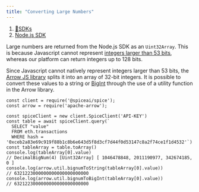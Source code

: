 ```yaml
---
title: "Converting Large Numbers"
---
```


1. [🔗SDKs](/sdks)
2. [Node.js SDK](/sdks/node.js-sdk)

Large numbers are returned from the Node.js SDK as an `Uint32Array`. This is because Javascript cannot represent [integers larger than 53 bits](https://developer.mozilla.org/en-US/docs/Web/JavaScript/Reference/Global_Objects/Number), whereas our platform can return integers up to 128 bits.

Since Javascript cannot natively represent integers larger than 53 bits, the [Arrow JS library](https://arrow.apache.org/docs/js/index.html) splits it into an array of 32-bit integers. It is possible to convert these values to a string or [BigInt](https://developer.mozilla.org/en-US/docs/Web/JavaScript/Reference/Global_Objects/BigInt) through the use of a utility function in the Arrow library.

```
const client = require('@spiceai/spice');
const arrow = require('apache-arrow');

const spiceClient = new client.SpiceClient('API-KEY')
const table = await spiceClient.query(`
  SELECT "value" 
  FROM eth.transactions 
  WHERE hash = '0xceb2a83e69c919f88b1c8b6e643d5f8d3cf7d44f0d53147c8a2f74ce1f1d4532'`)
const tableArray = table.toArray()
console.log(tableArray[0].value)
// DecimalBigNum(4) [Uint32Array] [ 1046478848, 2011190977, 342674185, 0 ]
console.log(arrow.util.bignumToString(tableArray[0].value))
// 6321223000000000000000000000
console.log(arrow.util.bignumToBigInt(tableArray[0].value))
// 6321223000000000000000000000
```
